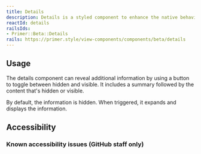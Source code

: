 ```yaml
---
title: Details
description: Details is a styled component to enhance the native behaviors of the <details> element.
reactId: details
railsIds:
- Primer::Beta::Details
rails: https://primer.style/view-components/components/beta/details
---
```




## Usage

The details component can reveal additional information by using a button to toggle between hidden and visible. It includes a summary followed by the content that's hidden or visible.

By default, the information is hidden. When triggered, it expands and displays the information.

## Accessibility

### Known accessibility issues (GitHub staff only)

 <AccessibilityLink label="Details"/>